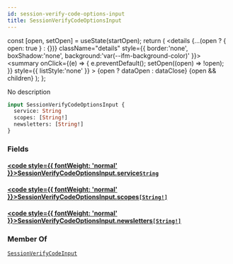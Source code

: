 ```yaml
---
id: session-verify-code-options-input
title: SessionVerifyCodeOptionsInput
---
```









  const [open, setOpen] = useState(startOpen);
  return (
    <details {...(open ? { open: true } : {})} className="details" style={{ border:'none', boxShadow:'none', background:'var(--ifm-background-color)' }}>
      <summary
        onClick={(e) => {
          e.preventDefault();
          setOpen((open) => !open);
        }}
        style={{ listStyle:'none' }}
      >
      {open ? dataOpen : dataClose}
      </summary>
      {open && children}
    </details>
  );
};








No description


```graphql
input SessionVerifyCodeOptionsInput {
  service: String
  scopes: [String!]
  newsletters: [String!]
}
```




### Fields

#### [<code style={{ fontWeight: 'normal' }}>SessionVerifyCodeOptionsInput.<b>service</b></code>](#)<Bullet />[`String`](/gql-api/types/scalars/string.mdx) <Badge class="badge badge--secondary" text="scalar"/> 



#### [<code style={{ fontWeight: 'normal' }}>SessionVerifyCodeOptionsInput.<b>scopes</b></code>](#)<Bullet />[`[String!]`](/gql-api/types/scalars/string.mdx) <Badge class="badge badge--secondary" text="list"/> <Badge class="badge badge--secondary" text="scalar"/> 



#### [<code style={{ fontWeight: 'normal' }}>SessionVerifyCodeOptionsInput.<b>newsletters</b></code>](#)<Bullet />[`[String!]`](/gql-api/types/scalars/string.mdx) <Badge class="badge badge--secondary" text="list"/> <Badge class="badge badge--secondary" text="scalar"/> 







### Member Of

[`SessionVerifyCodeInput`](/gql-api/types/inputs/session-verify-code-input.mdx)  <Badge class="badge badge--secondary" text="input"/>

